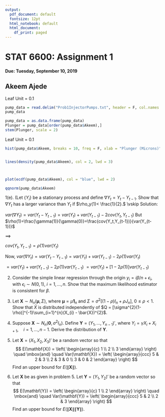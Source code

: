 ```yaml
---
output:
  pdf_document: default
  fontsize: 12pt
  html_notebook: default
  html_document:
    df_print: paged
---
```



# STAT 6600: Assignment 1
#### Due: Tuesday, September 10, 2019
## Akeem Ajede

\medskip

Leaf Unit = 0.1

```r
pump_data = read.delim("Prob1InjectorPumps.txt", header = F, col.names = "Akeem")
pump_data

pump_data = as.data.frame(pump_data)
Plunger = pump_data[order(pump_data$Akeem),]
stem(Plunger, scale = 2)


```
Leaf Unit = 0.1
```r
hist(pump_data$Akeem, breaks = 10, freq = F, xlab = "Plunger (Microns)", ylab = "count")


lines(density(pump_data$Akeem), col = 2, lwd = 3)




```

```r
plot(ecdf(pump_data$Akeem), col = "blue", lwd = 2)

```

```r

qqnorm(pump_data$Akeem)


```


1(e). (Let $\{ Y_i \}$ be a stationary process and define $\nabla Y_t=Y_t-Y_{t-1}.$ Show that $\nabla Y_t$ has a larger variance than $Y_t$
if $\rho_y(1)< \frac{1}{2}.$
\vskip
Solution:

$var(\nabla Y_t)=var(Y_t-Y_{t-1})=var(Y_t)+var(Y_{t-1})-2cov(Y_t,Y_{t-1})$
But 
$\rho(1)=\frac{\gamma(1)}{\gamma(0)}=\frac{cov(Y_t,Y_{t-1})}{var(Y_{t-1})}$

$\implies$

$cov(Y_t,Y_{t-1})=\rho(1)var(Y_t)$

Now,
$var(\nabla Y_t)=var(Y_t-Y_{t-1})=var(Y_t)+var(Y_{t-1})-2\rho(1)var(Y_t)$

$=var(Y_t)+var(Y_{t-1})-2\rho(1)var(Y_{t-1})$
$=var(Y_t)+[1-2\rho(1)]var(Y_{t-1})$

\medskip



2. Consider the simple linear regression through the origin $y_i = i\beta/n + \epsilon_i$, with $\epsilon_i \sim N(0,1)$, $i = 1, \ldots, n$. Show that the maximum likelihood estimator is consistent for $\beta$.
\medskip

3. Let $\mathbf{X} \sim N_{n}(\boldsymbol{\mu}, \Sigma)$, where $\boldsymbol{\mu} = \mu \mathbf{1}_{n}$ and $\Sigma = \sigma^{2}[(1-\rho)I_{n} + \rho J_{n}]$, $0 \leq \rho < 1$. Show that $\bar{X}$ is distributed independently of $Q = [\sigma^{2}(1-\rho)]^{-1}\sum_{i=1}^{n}(X_{i} - \bar{X})^{2}$.
\medskip

4. Suppose $\mathbf{X} \sim N_{n}(\mathbf{0}, \sigma^{2}I_{n})$. Define $\mathbf{Y} = (Y_{1}, \ldots, Y_{n-1})'$, where $Y_{i} = \gamma X_{i} + X_{i+1}, \quad i = 1, \ldots, n-1$.
Derive the distribution of $\mathbf{Y}$.
\medskip

5. Let $\mathbf{X} = (X_1, X_2, X_3)'$ be a  random vector so that
$$ E(\mathbf{X}) = \left( \begin{array}{c}
1 \\
2 \\
3 
\end{array}
\right)
\quad
\mbox{and}
\quad Var(\mathbf{X}) = \left( \begin{array}{ccc}
5 & 2 & 3 \\
2 & 3 & 0 \\
3 & 0 & 2
\end{array}
\right) $$
Find an upper bound for $E(\|\mathbf{X}\|)$.
\medskip

6. Let $\mathbf{X}$ be as given in problem 5. Let $\mathbf{Y} = (Y_1, Y_2)'$ be a  random vector so that
$$ E(\mathbf{Y}) = \left( \begin{array}{c}
1 \\
2 
\end{array}
\right)
\quad
\mbox{and}
\quad Var(\mathbf{Y}) = \left( \begin{array}{ccc}
5 & 2 \\
2 & 3 
\end{array}
\right) $$
Find an upper bound for $E(\|\mathbf{X}\|\|\mathbf{Y}\|)$.